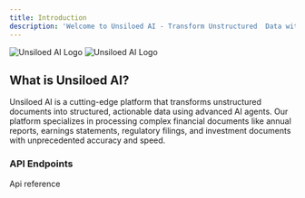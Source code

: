 ```yaml
---
title: Introduction
description: 'Welcome to Unsiloed AI - Transform Unstructured  Data with AI-Powered Document Processing'
---
```


<img
  className="block dark:hidden"
  src="/UnsiloedAILogo.webp"
  alt="Unsiloed AI Logo"
/>
<img
  className="hidden dark:block"
  src="/UnsiloedAILogo.webp"
  alt="Unsiloed AI Logo"
/>

## What is Unsiloed AI?

Unsiloed AI is a cutting-edge platform that transforms unstructured  documents into structured, actionable data using advanced AI agents. Our platform specializes in processing complex financial documents like annual reports, earnings statements, regulatory filings, and investment documents with unprecedented accuracy and speed.

### API Endpoints
<CardGroup cols={2}>
  <Card
    title="Api reference"
    icon="eye"
    href="/api-reference/extraction"
  >
    Api reference
  </Card>
 
</CardGroup>

